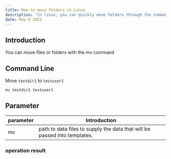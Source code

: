 ```yaml
---
title: How to move folders in Linux
description: "In linux, you can quickly move folders through the command line mv, or you can modify the folder name through mv"
date: May 8 2021
---
```

## Introduction

You can move files or folders with the mv command

## Command Line
Move `testdir1` to `testuser1`
```bash
mv testdir1 testuser1
```

## Parameter

| parameter | Introduction                                                               |
| --------- | -------------------------------------------------------------------------- |
| mv   | path to data files to supply the data that will be passed into templates. |

###  operation result
```
```
